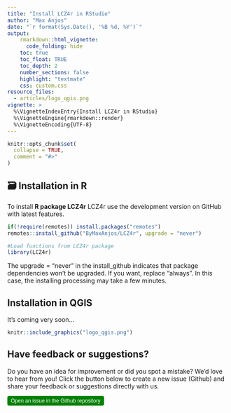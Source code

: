 ```yaml
---
title: "Install LCZ4r in RStudio"
author: "Max Anjos"
date: "`r format(Sys.Date(), '%B %d, %Y')`"
output:
    rmarkdown::html_vignette:
      code_folding: hide
    toc: true
    toc_float: TRUE
    toc_depth: 2
    number_sections: false
    highlight: "textmate"
    css: custom.css
resource_files:
  - articles/logo_qgis.png
vignette: >
  %\VignetteIndexEntry{Install LCZ4r in RStudio}
  %\VignetteEngine{rmarkdown::render}
  %\VignetteEncoding{UTF-8}
---
```


```r
knitr::opts_chunk$set(
  collapse = TRUE,
  comment = "#>"
)
```

## 🗃️ Installation in R

To install **R package LCZ4r** LCZ4r use the development version on GitHub with latest features. 

```r
if(!require(remotes)) install.packages("remotes")
remotes::install_github("ByMaxAnjos/LCZ4r", upgrade = "never")
```


```r
#Load functions from LCZ4r package
library(LCZ4r)
```

The upgrade = "never" in the install_github indicates that package dependencies won't be upgraded. If you want, replace "always". In this case, the installing processing may take a few minutes. 


## Installation in QGIS

It's coming very soon...

```r
knitr::include_graphics("logo_qgis.png")
```


## Have feedback or suggestions?
Do you have an idea for improvement or did you spot a mistake? We'd love to hear from you! Click the button below to create a new issue (Github) and share your feedback or suggestions directly with us.

<button type="button" class="btn" style="background-color: #008000; color: white; padding: .25rem .5rem; font-size: .75rem; border: none; border-radius: .25rem;">
  <a href='https://github.com/ByMaxAnjos/LCZ4r/issues/new' style="text-decoration: none; color: white;">
    Open an issue in the Github repository
  </a>
</button>





